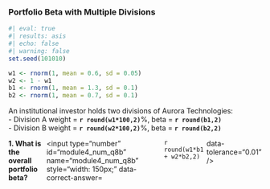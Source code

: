 ### Portfolio Beta with Multiple Divisions

```r
#| eval: true
#| results: asis
#| echo: false
#| warning: false
set.seed(101010)

w1 <- rnorm(1, mean = 0.6, sd = 0.05)
w2 <- 1 - w1
b1 <- rnorm(1, mean = 1.3, sd = 0.1)
b2 <- rnorm(1, mean = 0.7, sd = 0.1)
```

An institutional investor holds two divisions of Aurora Technologies:  
- Division A weight = **`r round(w1*100,2)`**%, beta = **`r round(b1,2)`**  
- Division B weight = **`r round(w2*100,2)`**%, beta = **`r round(b2,2)`**  

::: {.question-block}
<form onsubmit="event.preventDefault();" style="display: flex; flex-direction: row; gap: 6px;">
  <label for="module4_num_q8b"><strong>1. What is the overall portfolio beta?</strong></label>
  <input type="number" id="module4_num_q8b" name="module4_num_q8b" style="width: 150px;"
         data-correct-answer=`r round(w1*b1 + w2*b2,2)` data-tolerance="0.01" />
</form>

<div id="feedback-module4_num_q8b" class="feedback" style="display:none;">
✅ Portfolio Beta = w<sub>A</sub>β<sub>A</sub> + w<sub>B</sub>β<sub>B</sub> = **`r round(w1*b1 + w2*b2,2)`**.  
This shows how different risk exposures combine in a weighted portfolio.
</div>
:::
